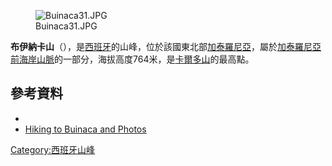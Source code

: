 [[Image:Buinaca31.JPG|right]]

'''布伊納卡山'''（{{lang-ca|Buinaca}}），是[[西班牙|西班牙]]的山峰，位於該國東北部[[加泰羅尼亞|加泰羅尼亞]]，屬於[[加泰羅尼亞前海岸山脈|加泰羅尼亞前海岸山脈]]的一部分，海拔高度764米，是[[卡爾多山|卡爾多山]]的最高點。

{{coord|40|52|58|N|0|37|11|E|type:mountain_region:ES-CT|display=title}}

==參考資料==
*{{cite web|url=http://www.icc.cat/vissir2/|title=Mapa Topogràfic de Catalunya|publisher=Institut Cartogràfic de Catalunya|accessdate=May 22, 2010|archive-date=2010-06-19|archive-url=https://web.archive.org/web/20100619060903/http://www.icc.cat/vissir2/|dead-url=no}}
*[http://carlesdanon.blogspot.com/2008/04/morral-de-cabrafreixet-5-2-08.html Hiking to Buinaca and Photos] {{Wayback|url=http://carlesdanon.blogspot.com/2008/04/morral-de-cabrafreixet-5-2-08.html |date=20110813044430 }}

{{Spain-geo-stub}}
[[Category:西班牙山峰|Category:西班牙山峰]]